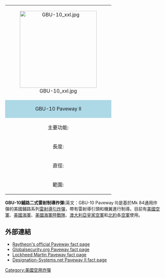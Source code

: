 {| border="1" width="200" cellpadding="2" cellspacing="0" align="right"
|-----
| align="center" colspan="2" | [[File:GBU-10_xxl.jpg|250px]]
|-----
! style="background:lightblue;" colspan="2" | GBU-10 Paveway II
|-----
| 主要功能: || 2,000磅無動力導引武器
|-----
| 長度: || 14 ft 4in (4.34 m)
|-----
| 直徑: || 18 in (460 mm)
|-----
| 範圍: || 超過8 nm (14.8 km)
|}

'''GBU-10鋪路二式雷射制導炸彈'''(英文：GBU-10 Paveway II)是基於Mk 84通用炸彈的美國鋪路系列[[雷射導引炸彈|雷射導引炸彈]]，帶有雷射導引頭和機翼進行制導。目前有[[美國空軍|美國空軍]]、[[美國海軍|美國海軍]]、[[美國海軍陸戰隊|美國海軍陸戰隊]]、[[澳大利亞皇家空軍|澳大利亞皇家空軍]]和[[北約|北約]]各[[空軍|空軍]]使用。

==外部連結==
{{commons category|GBU-10}}
* [https://web.archive.org/web/20061019235933/http://www.raytheon.com/products/paveway/ Raytheon's official Paveway fact page]
* [http://www.globalsecurity.org/military/systems/munitions/gbu-12.htm Globalsecurity.org Paveway fact page] {{Wayback|url=http://www.globalsecurity.org/military/systems/munitions/gbu-12.htm |date=20210506012755 }}
* [http://www.lockheedmartin.com/us/products/pavewayIIpluslaserguidedbomb.html Lockheed Martin Paveway fact page] {{Wayback|url=http://www.lockheedmartin.com/us/products/pavewayIIpluslaserguidedbomb.html |date=20180220201622 }}
* [http://www.designation-systems.net/dusrm/app5/paveway-2.html Designation-Systems.net Paveway II fact page] {{Wayback|url=http://www.designation-systems.net/dusrm/app5/paveway-2.html |date=20210204080050 }}
[[Category:美國空用炸彈|Category:美國空用炸彈]]
{{mil-stub}}